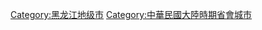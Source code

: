 {{catmore|齐齐哈尔市}}
{{DEFAULTSORT:Qiqihar}}
{{Commonscat|Qiqihar}}

[[Category:黑龙江地级市|Category:黑龙江地级市]]
[[Category:中華民國大陸時期省會城市|Category:中華民國大陸時期省會城市]]